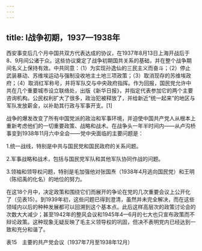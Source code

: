 ```yaml
---
---
---
```

title: Ⅰ战争初期，1937—1938年
---



西安事变后几个月中国共双方代表达成的协议，在1937年8月13日上海开战后于8、9月间公诸于众。这些协议奠定了战争初期国共关系的基础，并在整个战争期间名义上保持有效。中共同意：（1）为实现孙逸仙的三民主义而奋斗；（2）停止武装暴动、苏维埃运动与强制没收地主土地三项政策；（3）取消现存的苏维埃政府；（4）取消红军称号，并将军队交与中央政府指挥。作为回报，国民党允许中共在几个重要城市设立联络处，出版《新华日报》，并指定代表参加它的两个主要咨询机构。公民权利扩大了很多，政治犯被释放了，并给新近“统一起来”的地区与军队发放薪金，以补助其行政与军事开支。[1]

战争的爆发改变了所有中国党派的政治和军事环境，并迫使中国共产党人从根本上重新考虑他们的一切重要政策、战略和战术。在战争头一年半时间内——从卢沟桥事变到1938年11月六中全会——党中央面临的主要问题是：

1.统一战线，特别是中共与国民党和国民政府的关系问题。

2.军事战略和战术，包括与国民党军队和其他军队协同作战的问题。

3.领袖和领导权问题，特别是毛加强他对张国焘（1938年4月逃向国民党）和王明（陈绍禹的化名）的地位的努力。

在这18个月中，决定政策和围绕它们而展开的争论在党的几次重要会议上公开化了（见表15）。到1939年初，这些问题已得到澄清，虽然并未完全解决，而在这些领域内以后的种种发展都可以回溯到这个基本点。此后这样高层次的政策讨论会的次数大大减少；甚至1942年的整风会议和1945年4—6月的七大也只宣布政策而不辩论政策。这种现象无疑反映了毛主义领导权的巩固，但决不表明党内已经达到一致和充分和谐了。

表15　主要的共产党会议（1937年7月至1938年12月）